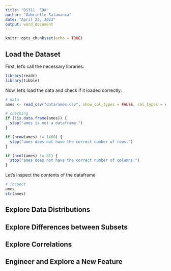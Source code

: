 ```yaml
---
title: "DS311  EDA"
author: "Gabrielle Salamanca"
date: "April 23, 2023"
output: word_document
---
```


```r
knitr::opts_chunk$set(echo = TRUE)
```

## Load the Dataset

First, let's call the necessary libraries:

```r
library(readr)
library(tibble)
```

Now, let's load the data and check if it loaded correctly:

```r
# data
ames <- read_csv("data/ames.csv", show_col_types = FALSE, col_types = cols())

# checking
if (!is.data.frame(ames)) {
  stop("ames is not a dataframe.")
}

if (nrow(ames) != 1460) {
  stop("ames does not have the correct number of rows.")
}

if (ncol(ames) != 81) {
  stop("ames does not have the correct number of columns.")
}
```

Let's inspect the contents of the dataframe

```r
# inspect
ames
str(ames)
```

## Explore Data Distributions

## Explore Differences between Subsets

## Explore Correlations

## Engineer and Explore a New Feature
